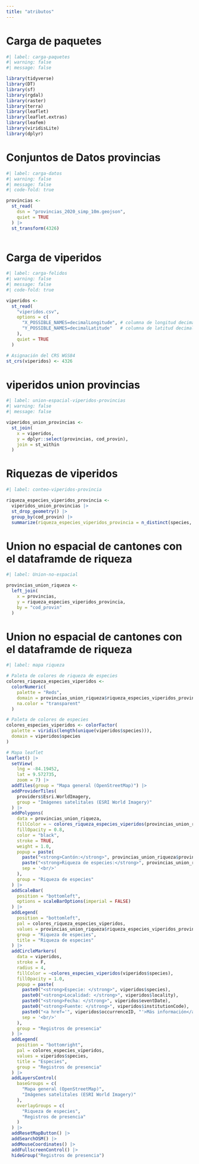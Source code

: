 ---
title: "atributos"
---

# Carga de paquetes

```{r}
#| label: carga-paquetes
#| warning: false
#| message: false

library(tidyverse)
library(DT)
library(sf)
library(rgdal)
library(raster)
library(terra)
library(leaflet)
library(leaflet.extras)
library(leafem)
library(viridisLite)
library(dplyr)
```


# Conjuntos de Datos provincias

```{r}
#| label: carga-datos 
#| warning: false
#| message: false
#| code-fold: true

provincias <-
  st_read(
    dsn = "provincias_2020_simp_10m.geojson",
    quiet = TRUE
  ) |>
  st_transform(4326) 
  
```

# Carga de viperidos

```{r}
#| label: carga-felidos 
#| warning: false
#| message: false
#| code-fold: true

viperidos <-
  st_read(
    "viperidos.csv",
    options = c(
      "X_POSSIBLE_NAMES=decimalLongitude", # columna de longitud decimal
      "Y_POSSIBLE_NAMES=decimalLatitude"   # columna de latitud decimal
    ),
    quiet = TRUE
  )

# Asignación del CRS WGS84
st_crs(viperidos) <- 4326
```

# viperidos union provincias

```{r}
#| label: union-espacial-viperidos-provincias 
#| warning: false
#| message: false

viperidos_union_provincias <- 
  st_join(
    x = viperidos,
    y = dplyr::select(provincias, cod_provin), 
    join = st_within
  )
```

# Riquezas de viperidos

```{r}
#| label: conteo-viperidos-provincia

riqueza_especies_viperidos_provincia <- 
  viperidos_union_provincias |>
  st_drop_geometry() |>
  group_by(cod_provin) |>
  summarize(riqueza_especies_viperidos_provincia = n_distinct(species, na.rm = TRUE))
```

# Union no espacial de cantones con el dataframde de riqueza

```{r}
#| label: Union-no-espacial

provincias_union_riqueza <- 
  left_join(
    x = provincias,
    y = riqueza_especies_viperidos_provincia,
    by = "cod_provin"
  ) 
```

# Union no espacial de cantones con el dataframde de riqueza

```{r}
#| label: mapa riqueza

# Paleta de colores de riqueza de especies
colores_riqueza_especies_viperidos <-
  colorNumeric(
    palette = "Reds",
    domain = provincias_union_riqueza$riqueza_especies_viperidos_provincia,
    na.color = "transparent"
  )

# Paleta de colores de especies
colores_especies_viperidos <- colorFactor(
  palette = viridis(length(unique(viperidos$species))), 
  domain = viperidos$species
)

# Mapa leaflet
leaflet() |>
  setView(
    lng = -84.19452,
    lat = 9.572735,
    zoom = 7) |>
  addTiles(group = "Mapa general (OpenStreetMap)") |>
  addProviderTiles(
    providers$Esri.WorldImagery, 
    group = "Imágenes satelitales (ESRI World Imagery)"
  ) |> 
  addPolygons(
    data = provincias_union_riqueza,
    fillColor = ~ colores_riqueza_especies_viperidos(provincias_union_riqueza$riqueza_especies_viperidos_provincia),
    fillOpacity = 0.8,
    color = "black",
    stroke = TRUE,
    weight = 1.0,
    popup = paste(
      paste("<strong>Cantón:</strong>", provincias_union_riqueza$provincia),
      paste("<strong>Riqueza de especies:</strong>", provincias_union_riqueza$riqueza_especies_viperidos_provincia),
      sep = '<br/>'
    ),
    group = "Riqueza de especies"
  ) |>
  addScaleBar(
    position = "bottomleft", 
    options = scaleBarOptions(imperial = FALSE)
  ) |>    
  addLegend(
    position = "bottomleft",
    pal = colores_riqueza_especies_viperidos,
    values = provincias_union_riqueza$riqueza_especies_viperidos_provincia,
    group = "Riqueza de especies",
    title = "Riqueza de especies"
  ) |>
  addCircleMarkers(
    data = viperidos,
    stroke = F,
    radius = 4,
    fillColor = ~colores_especies_viperidos(viperidos$species),
    fillOpacity = 1.0,
    popup = paste(
      paste0("<strong>Especie: </strong>", viperidos$species),
      paste0("<strong>Localidad: </strong>", viperidos$locality),
      paste0("<strong>Fecha: </strong>", viperidos$eventDate),
      paste0("<strong>Fuente: </strong>", viperidos$institutionCode),
      paste0("<a href='", viperidos$occurrenceID, "'>Más información</a>"),
      sep = '<br/>'
    ),    
    group = "Registros de presencia"
  ) |>  
  addLegend(
    position = "bottomright",    
    pal = colores_especies_viperidos,
    values = viperidos$species,
    title = "Especies",
    group = "Registros de presencia"    
  ) |>  
  addLayersControl(
    baseGroups = c(
      "Mapa general (OpenStreetMap)", 
      "Imágenes satelitales (ESRI World Imagery)"
    ),
    overlayGroups = c(
      "Riqueza de especies",
      "Registros de presencia"
    )
  ) |>
  addResetMapButton() |>
  addSearchOSM() |>
  addMouseCoordinates() |>
  addFullscreenControl() |>
  hideGroup("Registros de presencia") 
```
